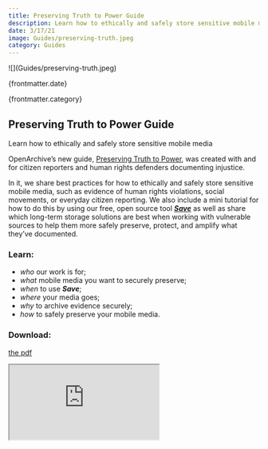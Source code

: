 ```yaml
---
title: Preserving Truth to Power Guide
description: Learn how to ethically and safely store sensitive mobile media
date: 3/17/21
image: Guides/preserving-truth.jpeg
category: Guides
---
```



<ArticleHeaderSection>
![](Guides/preserving-truth.jpeg)

{frontmatter.date}

{frontmatter.category}

## Preserving Truth to Power Guide

Learn how to ethically and safely store sensitive mobile media

</ArticleHeaderSection>

<ContentSection>

OpenArchive’s new guide, [Preserving Truth to Power](https://www.open-archive.org/pdf/preserving-truth-to-power.pdf), was created with and for citizen reporters and human rights defenders documenting injustice.

In it, we share best practices for how to ethically and safely store sensitive mobile media, such as evidence of human rights violations, social movements, or everyday citizen reporting. We also include a mini tutorial for how to do this by using our free, open source tool [**_Save_**](/save) as well as share which long-term storage solutions are best when working with vulnerable sources to help them more safely preserve, protect, and amplify what they’ve documented.

### Learn:

- _who_ our work is for;
- _what_ mobile media you want to securely preserve;
- _when_ to use **_Save_**;
- _where_ your media goes;
- _why_ to archive evidence securely;
- _how_ to safely preserve your mobile media.

### Download:

[the pdf](https://www.open-archive.org/pdf/preserving-truth-to-power.pdf)

<iframe
  src="https://open-archive.org/pdf/preserving-truth-to-power.pdf"
  style={{ width: "100%", height: "768px" }}
></iframe>

</ContentSection>
